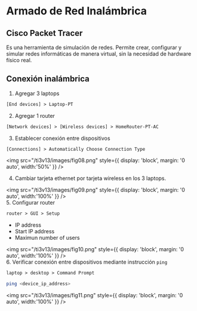 # Armado de Red  Inalámbrica

## Cisco Packet Tracer
Es una herramienta de simulación de redes. Permite crear, configurar y simular redes informáticas de manera virtual, sin la necesidad de hardware físico real.

## Conexión inalámbrica

1. Agregar 3 laptops
```default
[End devices] > Laptop-PT
```

2. Agregar 1 router
```default
[Network devices] > [Wireless devices] > HomeRouter-PT-AC
```

3. Establecer conexión entre dispositivos
```default
[Connections] > Automatically Choose Connection Type
```

<img 
    src="/ti3v13/images/fig08.png"
    style={{ display: 'block', margin: '0 auto', width:'50%' }} 
/>

4. Cambiar tarjeta ethernet por tarjeta wireless en los 3 laptops.

<img 
    src="/ti3v13/images/fig09.png"
    style={{ display: 'block', margin: '0 auto', width:'100%' }} 
/>
<br/>
5. Configurar router
```default
router > GUI > Setup
```
- IP address
- Start IP address
- Maximun number of users

<img 
    src="/ti3v13/images/fig10.png"
    style={{ display: 'block', margin: '0 auto', width:'100%' }} 
/>
<br/>
6. Verificar conexión entre dispositivos mediante instrucción `ping`
```default
laptop > desktop > Command Prompt
```

```sh
ping <device_ip_address>
```

<img 
    src="/ti3v13/images/fig11.png"
    style={{ display: 'block', margin: '0 auto', width:'100%' }} 
/>
